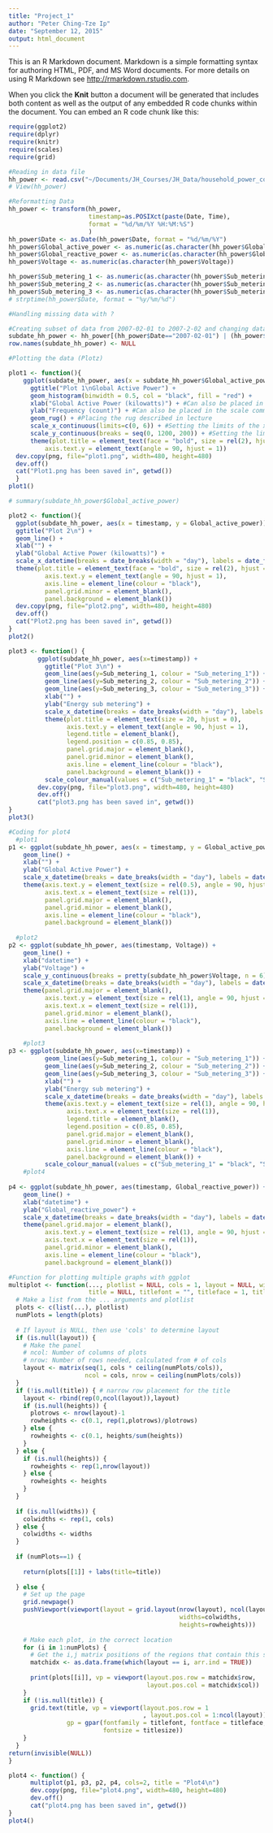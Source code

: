 ```yaml
---
title: "Project_1"
author: "Peter Ching-Tze Ip"
date: "September 12, 2015"
output: html_document
---
```


This is an R Markdown document. Markdown is a simple formatting syntax for authoring HTML, PDF, and MS Word documents. For more details on using R Markdown see <http://rmarkdown.rstudio.com>.

When you click the **Knit** button a document will be generated that includes both content as well as the output of any embedded R code chunks within the document. You can embed an R code chunk like this:

```r
require(ggplot2)
require(dplyr)
require(knitr)
require(scales)
require(grid)
```

```r
#Reading in data file
hh_power <- read.csv("~/Documents/JH_Courses/JH_Data/household_power_consumption.txt", sep=";")
# View(hh_power)

#Reformatting Data
hh_power <- transform(hh_power, 
                      timestamp=as.POSIXct(paste(Date, Time), 
                      format = "%d/%m/%Y %H:%M:%S")
                      )
hh_power$Date <- as.Date(hh_power$Date, format = "%d/%m/%Y")
hh_power$Global_active_power <- as.numeric(as.character(hh_power$Global_active_power))
hh_power$Global_reactive_power <- as.numeric(as.character(hh_power$Global_reactive_power))
hh_power$Voltage <- as.numeric(as.character(hh_power$Voltage))

hh_power$Sub_metering_1 <- as.numeric(as.character(hh_power$Sub_metering_1))
hh_power$Sub_metering_2 <- as.numeric(as.character(hh_power$Sub_metering_2))
hh_power$Sub_metering_3 <- as.numeric(as.character(hh_power$Sub_metering_3))
# strptime(hh_power$Date, format = "%y/%m/%d")

#Handling missing data with ?

#Creating subset of data from 2007-02-01 to 2007-2-02 and changing data formats
subdate_hh_power <- hh_power[(hh_power$Date=="2007-02-01") | (hh_power$Date=="2007-02-02"),]
row.names(subdate_hh_power) <- NULL

#Plotting the data (Plotz)

plot1 <- function(){ 
    ggplot(subdate_hh_power, aes(x = subdate_hh_power$Global_active_power)) + 
      ggtitle("Plot 1\nGlobal Active Power") +
      geom_histogram(binwidth = 0.5, col = "black", fill = "red") +
      xlab("Global Active Power (kilowatts)") + #Can also be placed in the scale command
      ylab("Frequency (count)") + #Can also be placed in the scale command
      geom_rug() + #Placing the rug described in lecture
      scale_x_continuous(limits=c(0, 6)) + #Setting the limits of the x-axis
      scale_y_continuous(breaks = seq(0, 1200, 200)) + #Setting the limits of the y-axis, and spacing
      theme(plot.title = element_text(face = "bold", size = rel(2), hjust = 0), 
          axis.text.y = element_text(angle = 90, hjust = 1))
  dev.copy(png, file="plot1.png", width=480, height=480)
  dev.off()
  cat("Plot1.png has been saved in", getwd())
  }
plot1()

# summary(subdate_hh_power$Global_active_power)

plot2 <- function(){
  ggplot(subdate_hh_power, aes(x = timestamp, y = Global_active_power)) +
  ggtitle("Plot 2\n") + 
  geom_line() +
  xlab("") +
  ylab("Global Active Power (kilowatts)") +
  scale_x_datetime(breaks = date_breaks(width = "day"), labels = date_format("%a")) +
  theme(plot.title = element_text(face = "bold", size = rel(2), hjust = 0),
          axis.text.y = element_text(angle = 90, hjust = 1),
          axis.line = element_line(colour = "black"),
          panel.grid.minor = element_blank(),
          panel.background = element_blank())
  dev.copy(png, file="plot2.png", width=480, height=480)
  dev.off()
  cat("Plot2.png has been saved in", getwd())
}
plot2()

plot3 <- function() {
        ggplot(subdate_hh_power, aes(x=timestamp)) +
          ggtitle("Plot 3\n") +
          geom_line(aes(y=Sub_metering_1, colour = "Sub_metering_1")) +
          geom_line(aes(y=Sub_metering_2, colour = "Sub_metering_2")) +
          geom_line(aes(y=Sub_metering_3, colour = "Sub_metering_3")) +
          xlab("") +
          ylab("Energy sub metering") +
          scale_x_datetime(breaks = date_breaks(width = "day"), labels = date_format("%a")) +
          theme(plot.title = element_text(size = 20, hjust = 0),
                axis.text.y = element_text(angle = 90, hjust = 1),
                legend.title = element_blank(), 
                legend.position = c(0.85, 0.85),
                panel.grid.major = element_blank(),
                panel.grid.minor = element_blank(),
                axis.line = element_line(colour = "black"),
                panel.background = element_blank()) +     
          scale_colour_manual(values = c("Sub_metering_1" = "black", "Sub_metering_2" = "red", "Sub_metering_3" = "blue"))
        dev.copy(png, file="plot3.png", width=480, height=480)
        dev.off()
        cat("plot3.png has been saved in", getwd())
}
plot3()

#Coding for plot4
  #plot1
p1 <- ggplot(subdate_hh_power, aes(x = timestamp, y = Global_active_power)) + 
    geom_line() +  
    xlab("") +
    ylab("Global Active Power") +
    scale_x_datetime(breaks = date_breaks(width = "day"), labels = date_format("%a")) +
    theme(axis.text.y = element_text(size = rel(0.5), angle = 90, hjust = 1),
          axis.text.x = element_text(size = rel(1)),
          panel.grid.major = element_blank(),
          panel.grid.minor = element_blank(),
          axis.line = element_line(colour = "black"),
          panel.background = element_blank())
  
  #plot2
p2 <- ggplot(subdate_hh_power, aes(timestamp, Voltage)) +
    geom_line() +
    xlab("datetime") +
    ylab("Voltage") +
    scale_y_continuous(breaks = pretty(subdate_hh_power$Voltage, n = 6)) +
    scale_x_datetime(breaks = date_breaks(width = "day"), labels = date_format("%a")) +
    theme(panel.grid.major = element_blank(),
          axis.text.y = element_text(size = rel(1), angle = 90, hjust = 1),
          axis.text.x = element_text(size = rel(1)),
          panel.grid.minor = element_blank(),
          axis.line = element_line(colour = "black"),
          panel.background = element_blank())
  
    #plot3
p3 <- ggplot(subdate_hh_power, aes(x=timestamp)) +
          geom_line(aes(y=Sub_metering_1, colour = "Sub_metering_1")) +
          geom_line(aes(y=Sub_metering_2, colour = "Sub_metering_2")) +
          geom_line(aes(y=Sub_metering_3, colour = "Sub_metering_3")) +
          xlab("") +
          ylab("Energy sub metering") +
          scale_x_datetime(breaks = date_breaks(width = "day"), labels = date_format("%a")) +
          theme(axis.text.y = element_text(size = rel(1), angle = 90, hjust = 1),
                axis.text.x = element_text(size = rel(1)),
                legend.title = element_blank(), 
                legend.position = c(0.85, 0.85),
                panel.grid.major = element_blank(),
                panel.grid.minor = element_blank(),
                axis.line = element_line(colour = "black"),
                panel.background = element_blank()) +     
          scale_colour_manual(values = c("Sub_metering_1" = "black", "Sub_metering_2" = "red", "Sub_metering_3" = "blue"))
    #plot4
  
p4 <- ggplot(subdate_hh_power, aes(timestamp, Global_reactive_power)) +
    geom_line() +
    xlab("datetime") +
    ylab("Global_reactive_power") +
    scale_x_datetime(breaks = date_breaks(width = "day"), labels = date_format("%a")) +
    theme(panel.grid.major = element_blank(),
          axis.text.y = element_text(size = rel(1), angle = 90, hjust = 1),
          axis.text.x = element_text(size = rel(1)),
          panel.grid.minor = element_blank(),
          axis.line = element_line(colour = "black"),
          panel.background = element_blank())

#Function for plotting multiple graphs with ggplot
multiplot <- function(..., plotlist = NULL, cols = 1, layout = NULL, widths = NULL, heights = NULL, 
                      title = NULL, titlefont = "", titleface = 1, titlesize = 16) {
  # Make a list from the ... arguments and plotlist
  plots <- c(list(...), plotlist)  
  numPlots = length(plots)
  
  # If layout is NULL, then use 'cols' to determine layout
  if (is.null(layout)) {
    # Make the panel
    # ncol: Number of columns of plots
    # nrow: Number of rows needed, calculated from # of cols
    layout <- matrix(seq(1, cols * ceiling(numPlots/cols)),
                     ncol = cols, nrow = ceiling(numPlots/cols))
  }  
  if (!is.null(title)) { # narrow row placement for the title
    layout <- rbind(rep(0,ncol(layout)),layout)
    if (is.null(heights)) {
      plotrows <- nrow(layout)-1
      rowheights <- c(0.1, rep(1,plotrows)/plotrows)
    } else {
      rowheights <- c(0.1, heights/sum(heights))
    }
  } else {
    if (is.null(heights)) {
      rowheights <- rep(1,nrow(layout))  
    } else {
      rowheights <- heights
    }
  }
  
  if (is.null(widths)) {
    colwidths <- rep(1, cols)
  } else {
    colwidths <- widths
  }
  
  if (numPlots==1) {
    
    return(plots[[1]] + labs(title=title))
    
  } else {
    # Set up the page
    grid.newpage()
    pushViewport(viewport(layout = grid.layout(nrow(layout), ncol(layout), 
                                               widths=colwidths, 
                                               heights=rowheights)))
    
    # Make each plot, in the correct location
    for (i in 1:numPlots) {
      # Get the i,j matrix positions of the regions that contain this subplot
      matchidx <- as.data.frame(which(layout == i, arr.ind = TRUE))
      
      print(plots[[i]], vp = viewport(layout.pos.row = matchidx$row,
                                      layout.pos.col = matchidx$col))
    }   
    if (!is.null(title)) {
      grid.text(title, vp = viewport(layout.pos.row = 1
                                     , layout.pos.col = 1:ncol(layout)), 
                gp = gpar(fontfamily = titlefont, fontface = titleface, 
                          fontsize = titlesize))
    }   
  }
return(invisible(NULL))
}

plot4 <- function() {
      multiplot(p1, p3, p2, p4, cols=2, title = "Plot4\n")
      dev.copy(png, file="plot4.png", width=480, height=480)
      dev.off()
      cat("plot4.png has been saved in", getwd())
}
plot4()

```

